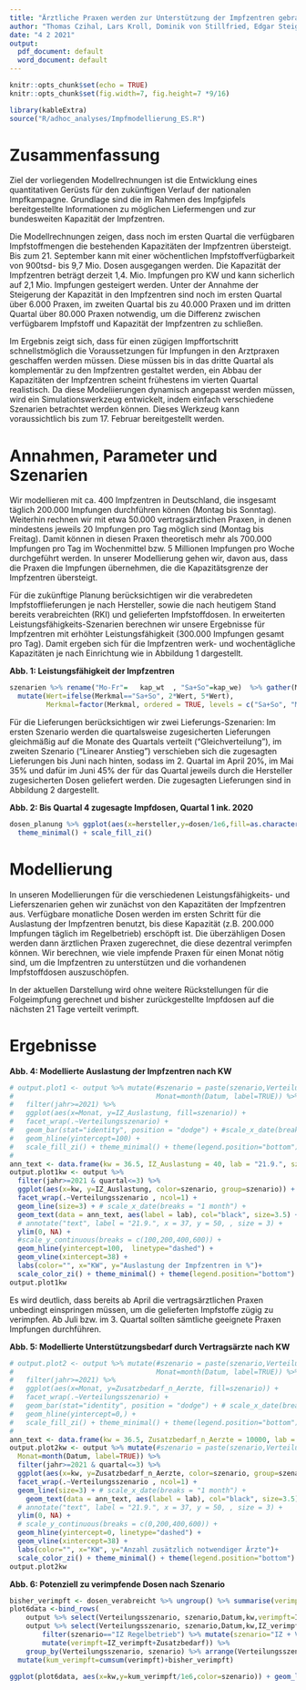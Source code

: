 ```yaml
---
title: "Ärztliche Praxen werden zur Unterstützung der Impfzentren gebraucht"
author: "Thomas Czihal, Lars Kroll, Dominik von Stillfried, Edgar Steiger"
date: "4 2 2021"
output:
  pdf_document: default
  word_document: default
---
```


```r
knitr::opts_chunk$set(echo = TRUE)
knitr::opts_chunk$set(fig.width=7, fig.height=7 *9/16)
```

```r
library(kableExtra)
source("R/adhoc_analyses/Impfmodellierung_ES.R")
```

# Zusammenfassung

Ziel der vorliegenden Modellrechnungen ist die Entwicklung eines quantitativen Gerüsts für den zukünftigen Verlauf der nationalen Impfkampagne. Grundlage sind die im Rahmen des Impfgipfels bereitgestellte Informationen zu möglichen Liefermengen und zur bundesweiten Kapazität der Impfzentren.

Die Modellrechnungen zeigen, dass noch im ersten Quartal die verfügbaren Impfstoffmengen die bestehenden Kapazitäten der Impfzentren übersteigt. Bis zum 21. September kann mit einer wöchentlichen Impfstoffverfügbarkeit von 900tsd- bis 9,7 Mio. Dosen ausgegangen werden. Die Kapazität der Impfzentren beträgt derzeit 1,4. Mio. Impfungen pro KW und kann sicherlich auf 2,1 Mio. Impfungen gesteigert werden.
Unter der Annahme der Steigerung der Kapazität in den Impfzentren sind noch im ersten Quartal über 6.000 Praxen, im zweiten Quartal bis zu 40.000 Praxen und im dritten Quartal über 80.000 Praxen notwendig, um die Differenz zwischen verfügbarem Impfstoff und Kapazität der Impfzentren zu schließen.

Im Ergebnis zeigt sich, dass für einen zügigen Impffortschritt schnellstmöglich die Voraussetzungen für Impfungen in den Arztpraxen geschaffen werden müssen. Diese müssen bis in das dritte Quartal als komplementär zu den Impfzentren gestaltet werden, ein Abbau der Kapazitäten der Impfzentren scheint frühestens im vierten Quartal realistisch. Da diese Modeliierungen dynamisch angepasst werden müssen, wird ein Simulationswerkzeug entwickelt, indem einfach verschiedene Szenarien betrachtet werden können. Dieses Werkzeug kann voraussichtlich bis zum 17. Februar bereitgestellt werden.    


# Annahmen, Parameter und Szenarien

<!-- Mit den zugelassenen Impfstoffen sind derzeit nur Impfungen an Personen über 18 Jahren möglich.  -->

Wir modellieren mit ca. 400 Impfzentren in Deutschland, die insgesamt täglich 200.000 Impfungen durchführen können (Montag bis Sonntag). Weiterhin rechnen wir mit etwa 50.000 vertragsärztlichen Praxen, in denen mindestens jeweils 20 Impfungen pro Tag möglich sind (Montag bis Freitag). Damit können in diesen Praxen theoretisch mehr als 700.000 Impfungen pro Tag im Wochenmittel bzw. 5 Millionen Impfungen pro Woche durchgeführt werden. In unserer Modellierung gehen wir, davon aus, dass die Praxen die Impfungen übernehmen, die die Kapazitätsgrenze der Impfzentren übersteigt.

Für die zukünftige Planung berücksichtigen wir die verabredeten Impfstofflieferungen je nach Hersteller, sowie die nach heutigem Stand bereits verabreichten (RKI) und gelieferten Impfstoffdosen. In erweiterten Leistungsfähigkeits-Szenarien berechnen wir unsere Ergebnisse für Impfzentren mit erhöhter Leistungsfähigkeit (300.000 Impfungen gesamt pro Tag). Damit ergeben sich für die Impfzentren werk- und wochentägliche Kapazitäten je nach Einrichtung wie in Abbildung 1 dargestellt.


**Abb. 1: Leistungsfähigkeit der Impfzentren**

```r
szenarien %>% rename("Mo-Fr"=	kap_wt	, "Sa+So"=kap_we)  %>% gather(Merkmal,Wert,2:3) %>%
  mutate(Wert=ifelse(Merkmal=="Sa+So", 2*Wert, 5*Wert),
         Merkmal=factor(Merkmal, ordered = TRUE, levels = c("Sa+So", "Mo-Fr"))) %>% ggplot(aes(x=szenario,fill=Merkmal,y=Wert/1000)) + geom_bar(pos="stack",stat="identity") + coord_flip() + theme_minimal() + scale_fill_zi() + labs(x="",y="Anzahl wöchentlicher Impfungen in Tsd.", fill="")
```

Für die Lieferungen berücksichtigen wir zwei Lieferungs-Szenarien: Im ersten Szenario werden die quartalsweise zugesicherten Lieferungen gleichmäßig auf die Monate des Quartals verteilt (“Gleichverteilung”), im zweiten Szenario (“Linearer Anstieg”) verschieben sich die zugesagten Lieferungen bis Juni nach hinten, sodass im 2. Quartal im April 20%, im Mai 35% und dafür im Juni 45% der für das Quartal jeweils durch die Hersteller zugesicherten Dosen geliefert werden. Die zugesagten Lieferungen sind in Abbildung 2 dargestellt.

**Abb. 2: Bis Quartal 4 zugesagte Impfdosen, Quartal 1 ink. 2020**

```r
dosen_planung %>% ggplot(aes(x=hersteller,y=dosen/1e6,fill=as.character(quartal))) + geom_bar(position = position_stack(reverse = TRUE), stat="identity") + coord_flip() + labs(x="",y="Mio. Dosen",fill="Quartal") + 
  theme_minimal() + scale_fill_zi()
```


# Modellierung

In unseren Modellierungen für die verschiedenen Leistungsfähigkeits- und Lieferszenarien gehen wir zunächst von den Kapazitäten der Impfzentren aus. Verfügbare monatliche Dosen werden im ersten Schritt für die Auslastung der Impfzentren benutzt, bis diese Kapazität (z.B. 200.000 Impfungen täglich im Regelbetrieb) erschöpft ist. Die überzähligen Dosen werden dann ärztlichen Praxen zugerechnet, die diese dezentral verimpfen können. Wir berechnen, wie viele impfende Praxen für einen Monat nötig sind, um die Impfzentren zu unterstützen und die vorhandenen Impfstoffdosen auszuschöpfen. 

In der aktuellen Darstellung wird ohne weitere Rückstellungen für die Folgeimpfung gerechnet und bisher zurückgestellte Impfdosen auf die nächsten 21 Tage verteilt verimpft.

# Ergebnisse

**Abb. 4: Modellierte Auslastung der Impfzentren nach KW**

```r
# output.plot1 <- output %>% mutate(#szenario = paste(szenario,Verteilungsszenario),
#                                   Monat=month(Datum, label=TRUE)) %>%
#   filter(jahr>=2021) %>% 
#   ggplot(aes(x=Monat, y=IZ_Auslastung, fill=szenario)) +
#   facet_wrap(.~Verteilungsszenario) +
#   geom_bar(stat="identity", position = "dodge") + #scale_x_date(breaks = "1 month") +
#   geom_hline(yintercept=100) +
#   scale_fill_zi() + theme_minimal() + theme(legend.position="bottom")
# 
ann_text <- data.frame(kw = 36.5, IZ_Auslastung = 40, lab = "21.9.", szenario="IZ Regelbetrieb", Verteilungsszenario="Linearer Anstieg der Produktion in Q2")
output.plot1kw <- output %>%
  filter(jahr>=2021 & quartal<=3) %>%
  ggplot(aes(x=kw, y=IZ_Auslastung, color=szenario, group=szenario)) +
  facet_wrap(.~Verteilungsszenario , ncol=1) +
  geom_line(size=3) + # scale_x_date(breaks = "1 month") +
  geom_text(data = ann_text, aes(label = lab), col="black", size=3.5) +
  # annotate("text", label = "21.9.", x = 37, y = 50, , size = 3) +
  ylim(0, NA) +
  #scale_y_continuous(breaks = c(100,200,400,600)) +
  geom_hline(yintercept=100,  linetype="dashed") + 
  geom_vline(xintercept=38) +
  labs(color="", x="KW", y="Auslastung der Impfzentren in %")+
  scale_color_zi() + theme_minimal() + theme(legend.position="bottom")
output.plot1kw
```

Es wird deutlich, dass bereits ab April die vertragsärztlichen Praxen unbedingt einspringen müssen, um die gelieferten Impfstoffe zügig zu verimpfen. Ab Juli bzw. im 3. Quartal sollten sämtliche geeignete Praxen Impfungen durchführen.


**Abb. 5: Modellierte Unterstützungsbedarf durch Vertragsärzte nach KW**

```r
# output.plot2 <- output %>% mutate(#szenario = paste(szenario,Verteilungsszenario),
#                                   Monat=month(Datum, label=TRUE)) %>%
#   filter(jahr>=2021) %>% 
#   ggplot(aes(x=Monat, y=Zusatzbedarf_n_Aerzte, fill=szenario)) +
#   facet_wrap(.~Verteilungsszenario) +
#   geom_bar(stat="identity", position = "dodge") + # scale_x_date(breaks = "1 month") +
#   geom_hline(yintercept=0,) +
#   scale_fill_zi() + theme_minimal() + theme(legend.position="bottom")
# 
ann_text <- data.frame(kw = 36.5, Zusatzbedarf_n_Aerzte = 10000, lab = "21.9.", szenario="IZ Regelbetrieb", Verteilungsszenario="Linearer Anstieg der Produktion in Q2")
output.plot2kw <- output %>% mutate(#szenario = paste(szenario,Verteilungsszenario),
  Monat=month(Datum, label=TRUE)) %>%
  filter(jahr>=2021 & quartal<=3) %>%
  ggplot(aes(x=kw, y=Zusatzbedarf_n_Aerzte, color=szenario, group=szenario)) +
  facet_wrap(.~Verteilungsszenario , ncol=1) +
  geom_line(size=3) + # scale_x_date(breaks = "1 month") +
    geom_text(data = ann_text, aes(label = lab), col="black", size=3.5) +
  # annotate("text", label = "21.9.", x = 37, y = 50, , size = 3) +
  ylim(0, NA) +
  # scale_y_continuous(breaks = c(0,200,400,600)) +
  geom_hline(yintercept=0, linetype="dashed") + 
  geom_vline(xintercept=38) +
  labs(color="", x="KW", y="Anzahl zusätzlich notwendiger Ärzte")+
  scale_color_zi() + theme_minimal() + theme(legend.position="bottom")
output.plot2kw
```

**Abb. 6: Potenziell zu verimpfende Dosen nach Szenario **

```r
bisher_verimpft <- dosen_verabreicht %>% ungroup() %>% summarise(verimpft=sum(dosen_verabreicht_erst+dosen_verabreicht_zweit)) %>% pull(verimpft)
plot6data <-bind_rows(
    output %>% select(Verteilungsszenario, szenario,Datum,kw,verimpft=IZ_verimpft,Zusatzbedarf) ,
    output %>% select(Verteilungsszenario, szenario,Datum,kw,IZ_verimpft,Zusatzbedarf)  %>%
        filter(szenario=="IZ Regelbetrieb") %>% mutate(szenario="IZ + Vertragsärzte") %>%
        mutate(verimpft=IZ_verimpft+Zusatzbedarf)) %>%
    group_by(Verteilungsszenario, szenario) %>% arrange(Verteilungsszenario, szenario,Datum) %>% 
  mutate(kum_verimpft=cumsum(verimpft)+bisher_verimpft) 
  
ggplot(plot6data, aes(x=kw,y=kum_verimpft/1e6,color=szenario)) + geom_line(size=3) + facet_wrap(.~Verteilungsszenario , ncol=1)  +scale_color_zi() + theme_minimal() + labs(color="Szenario Impforganisation", y="Potentiell verimpfbare Dosen in Mio.") + geom_hline(yintercept = 0) + theme(legend.position = "bottom")



```


